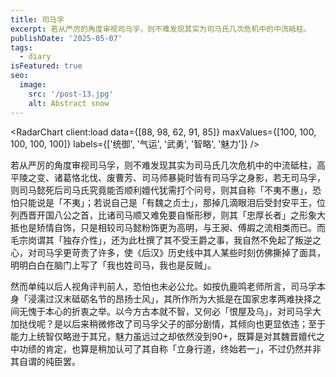 ```yaml
---
title: 司马孚
excerpt: 若从严厉的角度审视司马孚，则不难发现其实为司马氏几次危机中的中流砥柱。
publishDate: '2025-05-07'
tags:
  - diary
isFeatured: true
seo:
  image:
    src: '/post-13.jpg'
    alt: Abstract snow
---
```



<RadarChart client:load data={[88, 98, 62, 91, 85]} maxValues={[100, 100, 100, 100, 100]} labels={['统御', '气运', '武勇', '智略', '魅力']} />

若从严厉的角度审视司马孚，则不难发现其实为司马氏几次危机中的中流砥柱，高平陵之变、诸葛恪北伐、废曹芳、司马师暴毙时皆有司马孚之身影，若无司马孚，则司马懿死后司马氏究竟能否顺利嬗代犹需打个问号，则其自称「不夷不惠」，恐怕只能说是「不夷」；若说自己是「有魏之贞士」，那掉几滴眼泪后受封安平王，位列西晋开国八公之首，比诸司马顺又难免要自惭形秽，则其「忠厚长者」之形象大抵也是矫情自饰，只是相较司马懿粉饰更为高明，与王昶、傅嘏之流相类而已。而毛宗岗谓其「独存介性」，还为此杜撰了其不受王爵之事，我自然不免起了叛逆之心，对司马孚更苛责了许多，使《后汉》历史线中其人某些时刻仿佛撕掉了面具，明明白白在脑门上写了「我也姓司马，我也是反贼」。

然而单纯以后人视角评判前人，恐怕也未必公允。如按仇鹿鸣老师所言，司马孚本身「浸濡过汉末砥砺名节的昂扬士风」，其所作所为大抵是在国家忠孝两难抉择之间无愧于本心的折衷之举。以今方古本就不智，又何必「恨屋及乌」，对司马孚大加挞伐呢？是以后来稍微修改了司马孚父子的部分剧情，其倾向也更显依违；至于能力上统智仅略逊于其兄，魅力虽远过之却依然没到90+，既算是对其魏晋嬗代之中功绩的肯定，也算是稍加认可了其自称「立身行道，终始若一」，不过仍然并非其自谓的纯臣罢。
